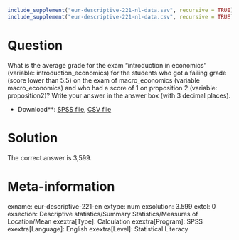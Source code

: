 ```r
include_supplement("eur-descriptive-221-nl-data.sav", recursive = TRUE)
include_supplement("eur-descriptive-221-nl-data.csv", recursive = TRUE)
```

Question
========
What is the average grade for the exam "introduction in economics" (variable: introduction_economics) for the students who got a failing grade (score lower than 5.5) on the exam of macro_economics (variable macro_economics) and who had a score of 1 on proposition 2 (variable: proposition2)? Write your answer in the answer box (with 3 decimal places).

* Download**: [SPSS file](eur-descriptive-221-nl-data.sav), [CSV file](eur-descriptive-221-nl-data.csv)


Solution
========
The correct answer is 3,599.

Meta-information
================
exname: eur-descriptive-221-en
extype: num
exsolution: 3.599
extol: 0
exsection: Descriptive statistics/Summary Statistics/Measures of Location/Mean
exextra[Type]: Calculation
exextra[Program]: SPSS
exextra[Language]: English
exextra[Level]: Statistical Literacy
